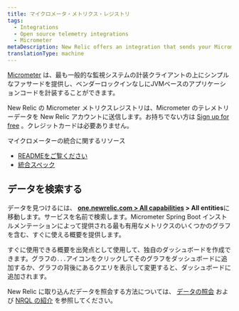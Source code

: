 ```yaml
---
title: マイクロメータ・メトリクス・レジストリ
tags:
  - Integrations
  - Open source telemetry integrations
  - Micrometer
metaDescription: New Relic offers an integration that sends your Micrometer telemetry data to your New Relic account.
translationType: machine
---
```


[Micrometer](https://micrometer.io/) は、最も一般的な監視システムの計装クライアントの上にシンプルなファサードを提供し、ベンダーロックインなしにJVMベースのアプリケーションコードを計装することができます。

New Relic の Micrometer メトリクスレジストリは、Micrometer のテレメトリーデータを New Relic アカウントに送信します。お持ちでない方は [Sign up for free](https://newrelic.com/signup) 。クレジットカードは必要ありません。

マイクロメーターの統合に関するリソース

* [READMEをご覧ください](https://github.com/newrelic/micrometer-registry-newrelic)
* [統合スペック](https://github.com/newrelic/newrelic-exporter-specs/tree/master/micrometer)

<InstallFeedback/>

## データを検索する

データを見つけるには、 **[one.newrelic.com > All capabilities](https://one.newrelic.com/all-capabilities) > All entities**に移動します。サービスを名前で検索します。Micrometer Spring Boot インストルメンテーションによって提供される最も有用なメトリクスのいくつかのグラフを含む、すぐに使える概要を提供します。

すぐに使用できる概要を出発点として使用して、独自のダッシュボードを作成できます。グラフの`...`アイコンをクリックしてそのグラフをダッシュボードに追加するか、グラフの背後にあるクエリを表示して変更すると、ダッシュボードに追加されます。

New Relic に取り込んだデータを照会する方法については、 [データの照会](/docs/using-new-relic/data/understand-data/query-new-relic-data) および [NRQL の紹介](/docs/query-data/nrql-new-relic-query-language/getting-started/introduction-nrql) を参照してください。